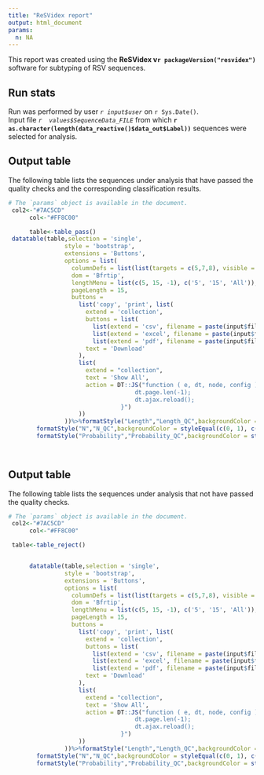 ```yaml
---
title: "ReSVidex report"
output: html_document
params:
  n: NA
---
```

This report was created using the **ReSVidex v`r packageVersion("resvidex")`** software for subtyping of RSV sequences.<br /> 


<h2>Run stats</h2>
Run was performed by user *`r input$user`* on `r Sys.Date()`.<br />
Input file *`r  values$SequenceData_FILE`* from which **`r as.character(length(data_reactive()$data_out$Label))`** sequences were selected for analysis.<br />

<h2>Output table</h2>
The following table lists the sequences under analysis that have passed the quality checks and the corresponding classification results. 
```r
# The `params` object is available in the document.
 col2<-"#7AC5CD"
      col<-"#FF8C00"

      table<-table_pass()
 datatable(table,selection = 'single',
                style = 'bootstrap',
                extensions = 'Buttons',
                options = list(
                  columnDefs = list(list(targets = c(5,7,8), visible = FALSE)),
                  dom = 'Bfrtip',
                  lengthMenu = list(c(5, 15, -1), c('5', '15', 'All')),
                  pageLength = 15,
                  buttons =
                    list('copy', 'print', list(
                      extend = 'collection',
                      buttons = list(
                        list(extend = 'csv', filename = paste(input$file[1,1],"resvidex_results"),sep=""),
                        list(extend = 'excel', filename = paste(input$file[1,1],"resvidex_results"),sep=""),
                        list(extend = 'pdf', filename = paste(input$file[1,1],"resvidex_results"),sep="")),
                      text = 'Download'
                    ),
                    list(
                      extend = "collection",
                      text = 'Show All',
                      action = DT::JS("function ( e, dt, node, config ) {
                                    dt.page.len(-1);
                                    dt.ajax.reload();
                                }")
                    ))
                ))%>%formatStyle("Length","Length_QC",backgroundColor = styleEqual(c(0, 1), c(col2, col)))%>%
        formatStyle("N","N_QC",backgroundColor = styleEqual(c(0, 1), c(col2, col)))%>%
        formatStyle("Probability","Probability_QC",backgroundColor = styleEqual(c(0, 1), c(col2, col)))

 
```
<h2>Output table</h2>
The following table lists the sequences under analysis that not have passed the quality checks.
```r
# The `params` object is available in the document.
 col2<-"#7AC5CD"
      col<-"#FF8C00"

 table<-table_reject()


      datatable(table,selection = 'single',
                style = 'bootstrap',
                extensions = 'Buttons',
                options = list(
                  columnDefs = list(list(targets = c(5,7,8), visible = FALSE)),
                  dom = 'Bfrtip',
                  lengthMenu = list(c(5, 15, -1), c('5', '15', 'All')),
                  pageLength = 15,
                  buttons =
                    list('copy', 'print', list(
                      extend = 'collection',
                      buttons = list(
                        list(extend = 'csv', filename = paste(input$file[1,1],"resvidex_results"),sep=""),
                        list(extend = 'excel', filename = paste(input$file[1,1],"resvidex_results"),sep=""),
                        list(extend = 'pdf', filename = paste(input$file[1,1],"resvidex_results"),sep="")),
                      text = 'Download'
                    ),
                    list(
                      extend = "collection",
                      text = 'Show All',
                      action = DT::JS("function ( e, dt, node, config ) {
                                    dt.page.len(-1);
                                    dt.ajax.reload();
                                }")
                    ))
                ))%>%formatStyle("Length","Length_QC",backgroundColor = styleEqual(c(0, 1), c(col2, col)))%>%
        formatStyle("N","N_QC",backgroundColor = styleEqual(c(0, 1), c(col2, col)))%>%
        formatStyle("Probability","Probability_QC",backgroundColor = styleEqual(c(0, 1), c(col2, col)))
 
```

